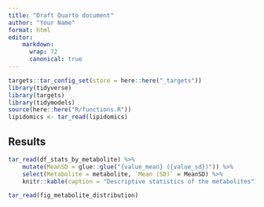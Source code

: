 ```yaml
---
title: "Draft Quarto document"
author: "Your Name"
format: html
editor:
    markdown: 
      wrap: 72
      canonical: true
---
```


```r
targets::tar_config_set(store = here::here("_targets"))
library(tidyverse)
library(targets)
library(tidymodels)
source(here::here("R/functions.R"))
lipidomics <- tar_read(lipidomics)
```

## Results

```r
tar_read(df_stats_by_metabolite) %>% 
    mutate(MeanSD = glue::glue("{value_mean} ({value_sd})")) %>% 
    select(Metabolite = metabolite, `Mean (SD)` = MeanSD) %>% 
    knitr::kable(caption = "Descriptive statistics of the metabolites")
```

```r
tar_read(fig_metabolite_distribution)
```
